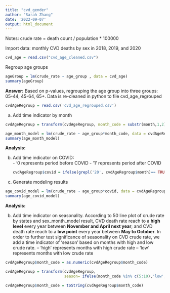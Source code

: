 ```yaml
---
title: "cvd_gender"
author: "Sarah Zhang"
date: '2022-09-07'
output: html_document
---
```


Notes: crude rate = death count / population * 100000

Import data: monthly CVD deaths by sex in 2018, 2019, and 2020 
```r
cvd_age = read.csv("cvd_age_cleaned.csv")
```

Regroup age groups 
```r
ageGroup = lm(crude_rate ~ age_group , data = cvd_age)
summary(ageGroup)
```
**Answer:** Based on p-values, regrouping the age group into three groups: 05-44, 45-64, 65+. Data is re-cleaned in python to file cvd_age_regrouped


```r
cvdAgeRegroup = read.csv('cvd_age_regrouped.csv')
```

a. Add time indicator by month
```r
cvdAgeRegroup = transform(cvdAgeRegroup, month_code = substr(month,1,2))
```

```r
age_month_model = lm(crude_rate ~ age_group*month_code, data = cvdAgeRegroup)
summary(age_month_model)
```

**Analysis: **

b. Add time indicator on COVID:  
        - '0 represents period before COVID
        - '1' represents period after COVID
```r
cvdAgeRegroup$covid = ifelse(grepl('20', cvdAgeRegroup$month)== TRUE, 1, 0)
```

c. Generate modeling results
```r
age_covid_model = lm(crude_rate ~ age_group*covid, data = cvdAgeRegroup)
summary(age_covid_model)
```
**Analysis:**


b. Add time indicator on seasonality.
According to 50 line plot of crude rate by states and sex_month_model result, CVD death rate reach to a **high level** every year between **November and April next year**; and CVD death rate reach to a **low point** every year between **May to October**. In order to further test significance of seasonality on CVD crude rate, we add a time indicator of 'season' based on months with high and low crude rate. 
  -- 'high' represents months with high crude rate 
  -- 'low' represents months with low crude rate 
```r
cvdAgeRegroup$month_code = as.numeric(cvdAgeRegroup$month_code)
```
  
```r
cvdAgeRegroup = transform(cvdAgeRegroup, 
                          season= ifelse(month_code %in% c(5:10),'low', 'high'))
```
  
```r
cvdAgeRegroup$month_code = toString(cvdAgeRegroup$month_code)
```

